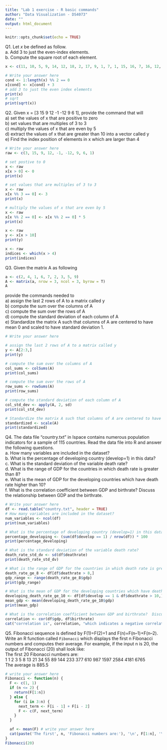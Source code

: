 ```yaml
---
title: "Lab 1 exercise - R basic commands"
author: "Data Visualization - DS4073"
date: ""
output: html_document
---
```


```r
knitr::opts_chunk$set(echo = TRUE)
```

Q1. Let $x$ be defined as follow.   
a. Add 3 to just the even-index elements.  
b. Compute the square root of each element.
```r
x <- c(11, 10, 5, 9, 14, 12, 18, 2, 17, 9, 1, 7, 1, 15, 16, 7, 16, 12, 13, 3, 8, 3, 11, 1, 5, 7, 7, 10, 6, 10, 17, 13, 1, 2, 17, 1, 15, 8, 12, 3, 6, 15, 10, 3, 10, 12, 19, 17, 15, 12, 18, 17, 1, 13, 5, 9, 18, 2, 20, 16, 15, 7, 9, 12, 12, 5, 5, 7, 7, 9, 17, 7, 15, 11, 10, 12, 19, 8, 13, 3, 7, 14, 13, 18, 1, 11, 18, 1, 12, 18, 5, 12, 5, 10, 3, 6, 11, 12, 1, 3)
```

```r
# Write your answer here
cond <- 1:length(x) %% 2 == 0
x[cond] <- x[cond] + 3
# add 3 to just the even index elements
print(x)
# sqrt
print(sqrt(x))
```

Q2. Given x = [3 15 9 12 -1 -12 9 6 1], provide the command that will  
a) set the values of x that are positive to zero   
b) set values that are multiples of 3 to 3    
c) multiply the values of x that are even by 5   
d) extract the values of x that are greater than 10 into a vector called y   
e) Find the index position of elements in x which are larger than 4

```r
# Write your answer here
raw <- c(3, 15, 9, 12, -1, -12, 9, 6, 1)

# set postive to 0
x <- raw
x[x > 0] <- 0
print(x)

# set values that are multiples of 3 to 3
x <- raw
x[x %% 3 == 0] <- 3
print(x)

# multiply the values of x that are even by 5
x <- raw
x[x %% 2 == 0] <- x[x %% 2 == 0] * 5
print(x)

x <- raw
y <- x[x > 10]
print(y)

x <- raw
indices <- which(x > 4)
print(indices)
```


Q3. Given the matrix A as following
```r
a <- c(2, 4, 1, 6, 7, 2, 3, 5, 9)
A <- matrix(a, nrow = 3, ncol = 3, byrow = T)
A
```
provide the commands needed to  
a) assign the last 2 rows of A to a matrix called y   
b) compute the sum over the columns of A  
c) compute the sum over the rows of A  
d) compute the standard deviation of each column of A  
e) Standardize the matrix A such that columns of A are centered to have mean 0 and scaled to have standard deviation 1.


```r
# Write your answer here

# assign the last 2 rows of A to a matrix called y
y <- A[2:3,]
print(y)

# compute the sum over the columns of A
col_sums <- colSums(A)
print(col_sums)

# compute the sum over the rows of A
row_sums <- rowSums(A)
print(row_sums)

# compute the standard deviation of each column of A
col_std_dev <- apply(A, 2, sd)
print(col_std_dev)

# Standardize the matrix A such that columns of A are centered to have mean 0 and scaled to have standard deviation 1.
standardized <- scale(A)
print(standardized)
```

Q4. The data file “country.txt” in Ispace contains numerous population indicators for a sample of 115 countries.
Read the data file into R and answer the following questions.  
a. How many variables are included in the dataset?  
b. What is the percentage of developing country (develop=1) in this data?  
c. What is the standard deviation of the variable death rate?  
d. What is the range of GDP for the countries in which death rate is greater than 8?  
e. What is the mean of GDP for the developing countries which have death rate higher than 10?  
f. What is the correlation coefficient between GDP and birthrate?  Discuss the relationship between GDP and the birthrate.

```r
# Write your answer here
df <- read.table("country.txt", header = TRUE)
# How many variables are included in the dataset?
num_variables <- ncol(df)
print(num_variables)

# What is the percentage of developing country (develop=1) in this data?
percentage_developing <- (sum(df$develop == 1) / nrow(df)) * 100
print(percentage_developing)

# What is the standard deviation of the variable death rate?
death_rate_std_dv <- sd(df$deathrate)
print(death_rate_std_dv)

# What is the range of GDP for the countries in which death rate is greater than 8?
death_rate_ge_8 <- df[df$deathrate > 8,]
gdp_range <- range(death_rate_ge_8$gdp)
print(gdp_range)

# What is the mean of GDP for the developing countries which have death rate higher than 10?
developing_death_rate_ge_10 <- df[df$develop == 1 & df$deathrate > 10,]
mean_gdp <- mean(developing_death_rate_ge_10$gdp)
print(mean_gdp)

# What is the correlation coefficient between GDP and birthrate?  Discuss the relationship between GDP and the birthrate.
correlation <- cor(df$gdp, df$birthrate)
cat("correlation is", correlation, "which indicates a negative correlation")
```

Q5. Fibonacci sequence is defined by F(1)=F(2)=1 and F(n)=F(n–1)+F(n–2). Write an R function called `Fibonacci` which displays the first n Fibonacci numbers and computes their average. For example, if the input n is 20, the output of Fibonacci (20) shall look like:  
The first 20 Fibonacci numbers are:  
1 1 2 3 5 8 13 21 34 55 89 144 233 377 610 987 1597 2584 4181 6765  
The average is 885.5

```r
# write your answer here
Fibonacci <- function(n) {
  F <- c(1, 1)
  if (n <= 2) {
    return(F[1:n])
  } else {
    for (i in 3:n) {
      next_term <- F[i - 1] + F[i - 2]
      F <- c(F, next_term)
    }
  }

  af <- mean(F) # write your answer here
  cat(paste('The first', n, 'Fibonacci numbers are:'), '\n', F[1:n], '\n', paste('the average is', af))
}
Fibonacci(20)
```





